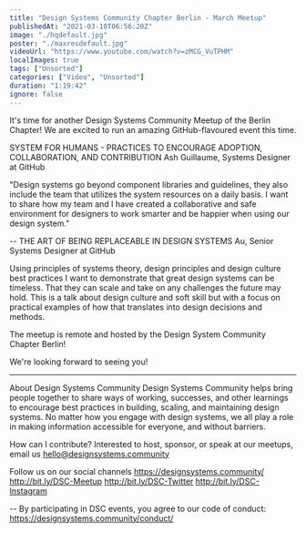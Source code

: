 ```yaml
---
title: "Design Systems Community Chapter Berlin - March Meetup"
publishedAt: "2021-03-18T06:56:20Z"
image: "./hqdefault.jpg"
poster: "./maxresdefault.jpg"
videoUrl: "https://www.youtube.com/watch?v=zMCG_VuTPHM"
localImages: true
tags: ["Unsorted"]
categories: ["Video", "Unsorted"]
duration: "1:19:42"
ignore: false
---
```


It's time for another Design Systems Community Meetup of the Berlin Chapter! We are excited to run an amazing GitHub-flavoured event this time.

SYSTEM FOR HUMANS - PRACTICES TO ENCOURAGE ADOPTION, COLLABORATION, AND CONTRIBUTION
Ash Guillaume, Systems Designer at GitHub

"Design systems go beyond component libraries and guidelines, they also include the team that utilizes the system resources on a daily basis. I want to share how my team and I have created a collaborative and safe environment for designers to work smarter and be happier when using our design system."

--
THE ART OF BEING REPLACEABLE IN DESIGN SYSTEMS
Au, Senior Systems Designer at GitHub

Using principles of systems theory, design principles and design culture best practices I want to demonstrate that great design systems can be timeless. That they can scale and take on any challenges the future may hold. This is a talk about design culture and soft skill but with a focus on practical examples of how that translates into design decisions and methods.

The meetup is remote and hosted by the Design System Community Chapter Berlin!

We're looking forward to seeing you!

---

About Design Systems Community
Design Systems Community helps bring people together to share ways of working, successes, and other learnings to encourage best practices in building, scaling, and maintaining design systems. No matter how you engage with design systems, we all play a role in making information accessible for everyone, and without barriers.

How can I contribute?
Interested to host, sponsor, or speak at our meetups, email us hello@designsystems.community

Follow us on our social channels
https://designsystems.community/
http://bit.ly/DSC-Meetup
http://bit.ly/DSC-Twitter
http://bit.ly/DSC-Instagram

--
By participating in DSC events, you agree to our code of conduct: https://designsystems.community/conduct/
